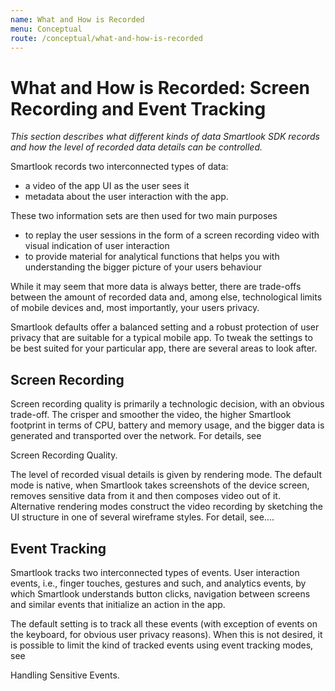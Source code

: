 ```yaml
---
name: What and How is Recorded
menu: Conceptual
route: /conceptual/what-and-how-is-recorded
---
```



# What and How is Recorded: Screen Recording and Event Tracking

*This section describes what different kinds of data Smartlook SDK records and how the level of recorded data details can be controlled.*

Smartlook records two interconnected types of data: 
- a video of the app UI as the user sees it
- metadata about the user interaction with the app. 

These two information sets are then used for two main purposes
- to replay the user sessions in the form of a screen recording video with   visual indication of user interaction
- to provide material for analytical functions that helps you with understanding the bigger picture of your users behaviour

While it may seem that more data is always better, there are trade-offs between the amount of recorded data and, among else, technological limits of mobile devices and, most importantly, your users privacy.

Smartlook defaults offer a balanced setting and a robust protection of user privacy that are suitable for a typical mobile app. To tweak the settings to be best suited for your particular app, there are several areas to look after.

## Screen Recording

Screen recording quality is primarily a technologic decision, with an obvious trade-off. The crisper and smoother the video, the higher Smartlook footprint in terms of CPU, battery and memory usage, and the bigger data is generated and transported over the network. For details, see 

<Link to="/conceptual/screen-recording-quality">Screen Recording Quality</Link>.

The level of recorded visual details is given by rendering mode. The default mode is native, when Smartlook takes screenshots of the device screen, removes sensitive data from it and then composes video out of it. Alternative rendering modes construct the video recording by sketching the UI structure in one of several wireframe styles. For detail, see….

## Event Tracking

Smartlook tracks two interconnected types of events. User interaction events, i.e., finger touches, gestures and such, and analytics events, by which Smartlook understands button clicks, navigation between screens and similar events that initialize an action in the app.

The default setting is to track all these events (with exception of events on the keyboard, for obvious user privacy reasons). When this is not desired, it is possible to limit the kind of tracked events using event tracking modes, see

<Link to="/conceptual/handling-sensitive-data#handling-sensitive-events">Handling Sensitive Events</Link>.

